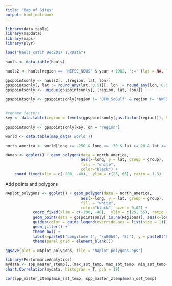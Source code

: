 ```yaml
---
title: "Map of Sites"
output: html_notebook
---
```


```r
library(data.table)
library(mapdata)
library(maps)
library(plyr)

load("hauls_catch_Dec2017 1.RData")

```

```r
hauls <- data.table(hauls)

hauls2 <- hauls[region == "NEFSC_NEUS" & year < 1982, ':=' (lat = NA, lon = NA)]

gpspointsonly <- hauls2[, .(region, lat, lon)]
gpspointsonly[, lat := round_any(lat, 0.5)][, lon := round_any(lon, 0.5)][, region := as.factor(region)]
gpspointsonly <- unique(gpspointsonly[,.(region, lat, lon)])

gpspointsonly <- gpspointsonly[region != "DFO_SoGulf" & region != "NWFSC_WCAnn" & region != "VIMS_NEAMAP"] #taking away neus to add neus points back after taking away years before 1982


#rename factors
key <- data.table(region = levels(gpspointsonly[,as.factor(region)]), Regions = c("Aleutian Islands", "Eastern Bering Sea", "Gulf of Alaska", "West Coast Triennial", "Newfoundland", "Scotian Shelf", NA, "Northeast US", NA, "Southeast US", "Gulf of Mexico", NA))

gpspointsonly <- gpspointsonly[key, on = "region"]

```

```r
world <- data.table(map_data('world'))

north_america <- world[long >= -250 & long <= -30 & lat >= 20 & lat <= 80]

NAmap <- ggplot() + geom_polygon(data = north_america, 
                                 aes(x=long, y = lat, group = group), 
                                 fill = "white", 
                                 color="black") +
    coord_fixed(xlim = c(-200, -40),  ylim = c(25, 65), ratio = 1.3)

```
Add points and polygons
```r


NAplot_polygons <- ggplot() + geom_polygon(data = north_america, 
                                 aes(x=long, y = lat, group = group), 
                                 fill = "white", 
                                 color="black", size = 0.02) +
            coord_fixed(xlim = c(-190, -40),  ylim = c(25, 65), ratio = 1.3) + 
            geom_point(data = gpspointsonly[!is.na(Regions)], aes(x=lon, y = lat, color = Regions), size = 0.001) +
            guides(color = guide_legend(override.aes = list(size = 1))) +
            geom_jitter() +
            theme_bw() +
            labs(x=paste0("Longitude (", "\u00b0", "E)"), y = paste0("Latitude (", "\u00b0", "N)"))+
            theme(panel.grid = element_blank())

ggsave(plot = NAplot_polygons, file = "NAplot_polygons.eps")

```













```r
library(PerformanceAnalytics)
mydata <- spp_master_ztemp[,.(max_sst_temp, max_sbt_temp, min_sst_temp, max_sst_temp, mean_sst_temp, mean_sbt_temp)]
chart.Correlation(mydata, histogram = T, pch = 19)

cor(spp_master_ztemp$min_sst_temp, spp_master_ztemp$mean_sst_temp)

```


